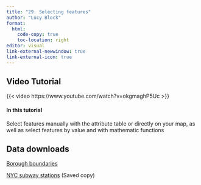 ```yaml
---
title: "29. Selecting features"
author: "Lucy Block"
format:
  html:
    code-copy: true
    toc-location: right
editor: visual
link-external-newwindow: true
link-external-icon: true
---
```


## Video Tutorial

{{< video https://www.youtube.com/watch?v=okgmaghP5Uc >}}

#### In this tutorial

Select features manually with the attribute table or directly on your map, as well as select features by value and with mathematic functions

## Data downloads

[Borough boundaries](https://data.cityofnewyork.us/City-Government/Borough-Boundaries/tqmj-j8zm)

[NYC subway stations](https://drive.google.com/file/d/13kz4Ud11KQSGTi3H2PVC7Uw3sxsAch-6/view) (Saved copy)
